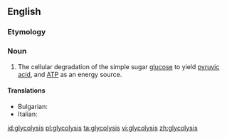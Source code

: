 ==English==

===Etymology===
{{confix|glyco|lysis}}

===Noun===
{{wikipedia}}
{{en-noun|-}}

# {{biology}} The cellular degradation of the simple sugar [[glucose]] to yield [[pyruvic acid]], and [[ATP]] as an energy source.

====Translations====
* Bulgarian: {{t-|bg|глюкоза|f}}
* Italian: {{t-|it|glicolisi|f}}

[[id:glycolysis]]
[[pl:glycolysis]]
[[ta:glycolysis]]
[[vi:glycolysis]]
[[zh:glycolysis]]